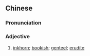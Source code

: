 {{also|文绉绉}}
==Chinese==
{{zh-forms|s=文绉绉|alt=文謅謅}}

===Pronunciation===
{{zh-pron
|m=wénzhòuzhòu,wénzhōuzhōu,2nb=variant
|c=man4 zau3 zau3
|cat=a
}}

===Adjective===
{{zh-adj}}

# [[inkhorn]]; [[bookish]]; [[genteel]]; [[erudite]]